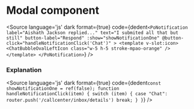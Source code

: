# Modal component





<Description of={PoNotification} />

<Canvas withToolbar>
    <Story id="components-notification--notification" />
</Canvas>

<Source
  language='js'
  dark
  format={true}
  code={dedent`
    <PoNotification
      label="Aishath Jackson replied..."
      text="I submited all that but still"
      button-label="Respond"
      :show="showNotificationOne"
      @button-click="handleNotificationClick('Chat')"
    >
    <template v-slot:icon>
        <ChatBubbleOvalLeftIcon class="w-5 h-5 stroke-mpao-orange" />
    </template>
    </PoNotification>
  `}
/>

### Explanation

<ArgsTable of={PoNotification} />


<Source
  language='js'
  dark
  format={true}
  code={dedent`
    const showNotificationOne = ref(false);
    function handleNotificationClick(item) {
      switch (item) {
        case "Chat":
          router.push('/callcenter/inbox/details')
          break;
      }
    }
  `}
/>